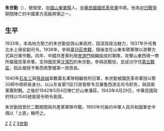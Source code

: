 '''朱世勤'''（{{bd|1902年||1942年|5月4日|catIdx=Z}}），號儉堂，[[中國|中國]][[山東|山東]][[單縣|單縣]]人，[[中華民國|中華民國]][[國民革命軍|國民革命軍]]中將。他為[[中国抗日战争|中日戰爭]]期間陣亡的中國軍方高級將領之一。

==生平==
1933年，本為地方勢力的朱世勤投效山東政府，因深具政治魅力，1937年升任魯北水上保安副司令。1938年，參與[[臺兒莊會戰|臺兒莊會戰]]，隨後並在山東率領軍隊以游擊方式與日軍作戰。同年，中國共產黨利用[[會道門|會道門]]組織組成的軍隊，攻擊山東西境一帶所屬國民革命軍。支持國民黨[[沈鴻烈|沈鴻烈]]的朱世勤，參與該戰役，並成功守住[[第五戰區|第五戰區]]，因此被授予魯西南警備第一旅旅長。

1940年[[石友三|石友三]]與[[孫良誠|孫良誠]]率數萬名軍隊相繼依附日軍，朱世勤被國民革命軍授以暫30師中將師長身分。以山东省第11区行政督察专员兼鲁西游击司令职务，與該兩軍團對戰。之後於1942年5月4日陣亡於山東潘莊。1943年4月29日，中華民國政府特以1545號褒揚令明令褒揚。

朱世勤因曾於二戰期間與共產黨軍隊作戰，1950年代後的中華人民共和國軍史中偶以「土匪」稱呼之。

[[Category:中華民國大陸時期軍事人物|Z]]
[[Category:中国抗日战争牺牲者|Z]]
[[Category:单县人|Z]]
[[Category:朱姓|S世勤]]